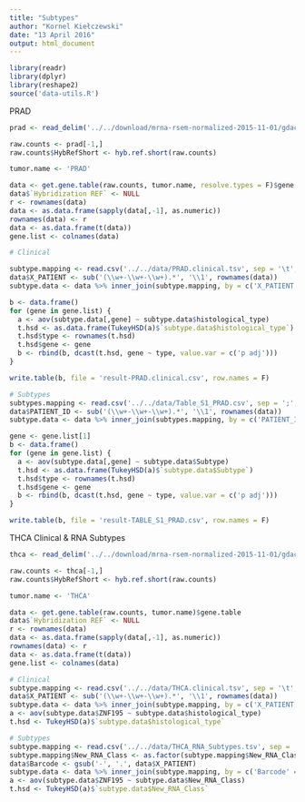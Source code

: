 ```yaml
---
title: "Subtypes"
author: "Kornel Kiełczewski"
date: "13 April 2016"
output: html_document
---
```



```r
library(readr)
library(dplyr)
library(reshape2)
source('data-utils.R')
```

PRAD

```r
prad <- read_delim('../../download/mrna-rsem-normalized-2015-11-01/gdac.broadinstitute.org_PRAD.Merge_rnaseqv2__illuminahiseq_rnaseqv2__unc_edu__Level_3__RSEM_genes_normalized__data.Level_3.2015110100.0.0/PRAD.rnaseqv2__illuminahiseq_rnaseqv2__unc_edu__Level_3__RSEM_genes_normalized__data.data.txt', delim = '\t')

raw.counts <- prad[-1,]
raw.counts$HybRefShort <- hyb.ref.short(raw.counts)

tumor.name <- 'PRAD'

data <- get.gene.table(raw.counts, tumor.name, resolve.types = F)$gene.table 
data$`Hybridization REF` <- NULL
r <- rownames(data)
data <- as.data.frame(sapply(data[,-1], as.numeric))
rownames(data) <- r
data <- as.data.frame(t(data))
gene.list <- colnames(data)

# Clinical

subtype.mapping <- read.csv('../../data/PRAD.clinical.tsv', sep = '\t', stringsAsFactors = F) %>% filter(nchar(histological_type) > 0)
data$X_PATIENT <- sub('(\\w+-\\w+-\\w+).*', '\\1', rownames(data))
subtype.data <- data %>% inner_join(subtype.mapping, by = c('X_PATIENT' = 'X_PATIENT'))

b <- data.frame()
for (gene in gene.list) {
  a <- aov(subtype.data[,gene] ~ subtype.data$histological_type)
  t.hsd <- as.data.frame(TukeyHSD(a)$`subtype.data$histological_type`)
  t.hsd$type <- rownames(t.hsd)
  t.hsd$gene <- gene
  b <- rbind(b, dcast(t.hsd, gene ~ type, value.var = c('p adj')))
}

write.table(b, file = 'result-PRAD.clinical.csv', row.names = F)

# Subtypes
subtypes.mapping <- read.csv('../../data/Table_S1_PRAD.csv', sep = ';', stringsAsFactors = F)
data$PATIENT_ID <- sub('(\\w+-\\w+-\\w+).*', '\\1', rownames(data))
subtype.data <- data %>% inner_join(subtypes.mapping, by = c('PATIENT_ID' = 'PATIENT_ID'))

gene <- gene.list[1]
b <- data.frame()
for (gene in gene.list) {
  a <- aov(subtype.data[,gene] ~ subtype.data$Subtype)
  t.hsd <- as.data.frame(TukeyHSD(a)$`subtype.data$Subtype`)
  t.hsd$type <- rownames(t.hsd)
  t.hsd$gene <- gene
  b <- rbind(b, dcast(t.hsd, gene ~ type, value.var = c('p adj')))
}

write.table(b, file = 'result-TABLE_S1_PRAD.csv', row.names = F)


```

THCA Clinical & RNA Subtypes

```r
thca <- read_delim('../../download/mrna-rsem-normalized-2015-11-01/gdac.broadinstitute.org_THCA.Merge_rnaseqv2__illuminahiseq_rnaseqv2__unc_edu__Level_3__RSEM_genes_normalized__data.Level_3.2015110100.0.0/THCA.rnaseqv2__illuminahiseq_rnaseqv2__unc_edu__Level_3__RSEM_genes_normalized__data.data.txt', delim = '\t')

raw.counts <- thca[-1,]
raw.counts$HybRefShort <- hyb.ref.short(raw.counts)

tumor.name <- 'THCA'

data <- get.gene.table(raw.counts, tumor.name)$gene.table 
data$`Hybridization REF` <- NULL
r <- rownames(data)
data <- as.data.frame(sapply(data[,-1], as.numeric))
rownames(data) <- r
data <- as.data.frame(t(data))
gene.list <- colnames(data)

# Clinical
subtype.mapping <- read.csv('../../data/THCA.clinical.tsv', sep = '\t', stringsAsFactors = F) %>% filter(nchar(histological_type) > 0)
data$X_PATIENT <- sub('(\\w+-\\w+-\\w+).*', '\\1', rownames(data))
subtype.data <- data %>% inner_join(subtype.mapping, by = c('X_PATIENT' = 'X_PATIENT'))
a <- aov(subtype.data$ZNF195 ~ subtype.data$histological_type)
t.hsd <- TukeyHSD(a)$`subtype.data$histological_type`

# Subtypes
subtype.mapping <- read.csv('../../data/THCA_RNA_Subtypes.tsv', sep = '\t', stringsAsFactors = F)
subtype.mapping$New_RNA_Class <- as.factor(subtype.mapping$New_RNA_Class)
data$Barcode <- gsub('-', '.', data$X_PATIENT)
subtype.data <- data %>% inner_join(subtype.mapping, by = c('Barcode' = 'Barcode'))
a <- aov(subtype.data$ZNF195 ~ subtype.data$New_RNA_Class)
t.hsd <- TukeyHSD(a)$`subtype.data$New_RNA_Class`
```

